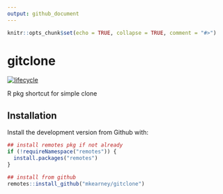 ```yaml
---
output: github_document
---
```


<!-- README.md is generated from README.Rmd. Please edit that file -->

```r
knitr::opts_chunk$set(echo = TRUE, collapse = TRUE, comment = "#>")
```
# gitclone

<!--[![Build status](https://travis-ci.org/mkearney/gitclone.svg?branch=master)](https://travis-ci.org/mkearney/gitclone)
[![CRAN status](https://www.r-pkg.org/badges/version/gitclone)](https://cran.r-project.org/package=gitclone)
[![Coverage Status](https://codecov.io/gh/mkearney/gitclone/branch/master/graph/badge.svg)](https://codecov.io/gh/mkearney/gitclone?branch=master)

#![Downloads](https://cranlogs.r-pkg.org/badges/gitclone)
#![Downloads](https://cranlogs.r-pkg.org/badges/grand-total/gitclone)-->
[![lifecycle](https://img.shields.io/badge/lifecycle-experimental-orange.svg)](https://www.tidyverse.org/lifecycle/#experimental)

R pkg shortcut for simple clone

## Installation

Install the development version from Github with:

``` r
## install remotes pkg if not already
if (!requireNamespace("remotes")) {
  install.packages("remotes")
}

## install from github
remotes::install_github("mkearney/gitclone")
```
